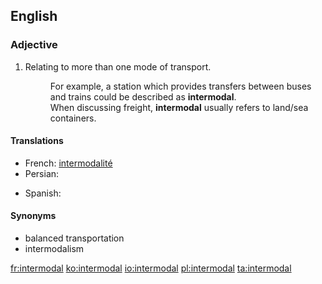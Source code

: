 ==English==
{{wikipedia}}

===Adjective===
{{en-adj}}

# Relating to more than one mode of transport.
#: For example, a station which provides transfers between buses and trains could be described as '''intermodal'''.
#: When discussing freight, '''intermodal''' usually refers to land/sea containers.

====Translations====
{{trans-top|Relating to more than one mode of transport}}
* French: [[intermodalité]] {{f}}
* Persian: {{t+|fa|ایستگاه‌های چندگانه|xs=Persian}}
{{trans-mid}}
* Spanish: {{t-|es|intermodal}}
{{trans-bottom}}

====Synonyms====
* balanced transportation
* intermodalism

[[fr:intermodal]]
[[ko:intermodal]]
[[io:intermodal]]
[[pl:intermodal]]
[[ta:intermodal]]